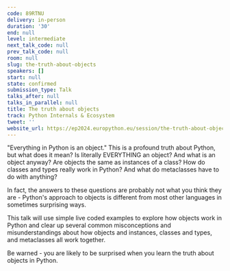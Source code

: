 ```yaml
---
code: 89RTNU
delivery: in-person
duration: '30'
end: null
level: intermediate
next_talk_code: null
prev_talk_code: null
room: null
slug: the-truth-about-objects
speakers: []
start: null
state: confirmed
submission_type: Talk
talks_after: null
talks_in_parallel: null
title: The truth about objects
track: Python Internals & Ecosystem
tweet: ''
website_url: https://ep2024.europython.eu/session/the-truth-about-objects
---
```


"Everything in Python is an object." This is a profound truth about Python, but what does it mean? Is literally EVERYTHING an object? And what is an object anyway? Are objects the same as instances of a class? How do classes and types really work in Python? And what do metaclasses have to do with anything?

In fact, the answers to these questions are probably not what you think they are - Python's approach to objects is different from most other languages in sometimes surprising ways.

This talk will use simple live coded examples to explore how objects work in Python and clear up several common misconceptions and misunderstandings about how objects and instances, classes and types, and metaclasses all work together.

Be warned - you are likely to be surprised when you learn the truth about objects in Python.
